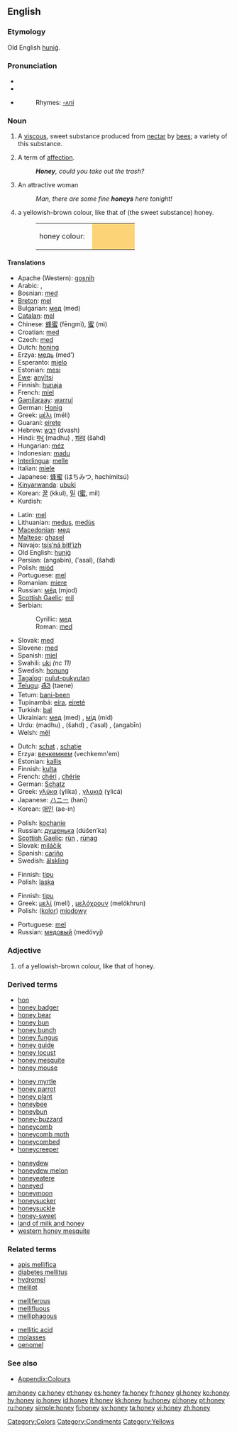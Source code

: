 {{wikipedia}}
==English==

===Etymology===
Old English [[hunig|huniġ]].

===Pronunciation===
*{{IPA|/'hʌni/}}
*{{SAMPA|/"hVni/}}
*{{audio|en-us-honey.ogg|Audio (US)}}
*:Rhymes: [[Rhymes:English:-ʌni|-ʌni]]

===Noun===
{{en-noun|s|-}}

# {{uncountable}} A [[viscous]], sweet substance produced from [[nectar]] by [[bee]]s; {{countable}} a variety of this substance.
# A term of [[affection]].
#: '''''Honey''', could you take out the trash?''
# {{context|colloquial|countable}} An attractive woman
#: ''Man, there are some fine '''honeys''' here tonight!''
# {{colour}} a yellowish-brown colour, like that of (the sweet substance) honey.
#:<table><tr><td>honey colour: &nbsp;</td><td bgcolor="#FDD378" width="80">&nbsp; </td></tr></table>

====Translations====
{{trans-top|sweet substance produced by bees}}
*Apache (Western): [[gosnih]]
*Arabic: {{ARchar|[[عسل]]}} {{unicode|(ʕásal)}} {{m}}, {{ARchar|[[شهد|شَهْد]]}} {{unicode|(šáhd)}} {{m}}
*Bosnian: [[med#Bosnian|med]] {{m}}
*[[Breton]]: [[mel#Breton|mel]] {{m}}
*Bulgarian: [[мед]] (med) {{m}}
*[[Catalan]]: [[mel#Catalan|mel]] {{f}}
*Chinese: [[蜂蜜]] (fēngmì), [[蜜]] (mì)
*Croatian: [[med#Croatian|med]] {{m}}
*Czech: [[med#Czech|med]] {{m}}
*Dutch: [[honing]] {{m}}
*Erzya: [[медь]] (med’)
*Esperanto: [[mielo]]
*Estonian: [[mesi]]
*[[Ewe]]: [[anyĩtsi]]
*Finnish: [[hunaja]]
*French: [[miel#French|miel]] {{m}}
*[[Gamilaraay]]: [[warrul]]
*German: [[Honig]] {{m}}
*Greek: [[μέλι]] (méli) {{n}}
*Guaraní: [[eirete]]
*Hebrew: [[דבש]] (dvash) {{m}}
*Hindi: [[मधु]] (madhu) {{m}}, [[शहद]] (šahd) {{m}}
*Hungarian: [[méz]]
*Indonesian: [[madu]]
*[[Interlingua]]: [[melle#Interlingua|melle]]
*Italian: [[miele]] {{m}}
*Japanese: [[蜂蜜]] (はちみつ, hachímitsú)
*[[Kinyarwanda]]: [[ubuki]]
*Korean: [[꿀]] (kkul), [[밀]] ([[蜜]], mil)
*Kurdish: {{KUchar|[[هه‌نگوین]]}}
{{trans-mid}}
*Latin: [[mel]] {{n}}
*Lithuanian: [[medus]], [[medùs]] {{m}}
*[[Macedonian]]: [[мед]] {{m}}
*[[Maltese]]: [[ghasel]] {{m}}
*Navajo: [[tsís’ná bitł’izh]]
*Old English: [[hunig|huniġ]]
*Persian: {{FAchar|[[انگبین]]}} (angabin), {{FAchar|[[عسل]]}} ('asal), {{FAchar|[[شهد]]}} (šahd)
*Polish: [[miód]] {{m}}
*Portuguese: [[mel#Portuguese|mel]] {{m}}
*Romanian: [[miere]] {{f}}
*Russian: [[мёд]] (mjod) {{m}}
*[[Scottish Gaelic]]: [[mil#Scottish Gaelic|mil]] {{f}}
*Serbian:
*:Cyrillic: [[мед#Serbian|мед]] {{m}}
*:Roman: [[med#Serbian|med]] {{m}}
*Slovak: [[med#Slovak|med]] {{m}}
*Slovene: [[med]] {{m}}
*Spanish: [[miel#Spanish|miel]] {{f}}
*Swahili:  [[uki]] ''(nc 11)''
*Swedish: [[honung]]
*[[Tagalog]]: [[pulut-pukyutan]]
*[[Telugu]]: [[తేనె]] (taene)
*Tetum: [[bani-been]]
*Tupinambá: [[eíra]], [[eireté]]
*Turkish: [[bal#Turkish|bal]]
*Ukrainian: [[мед#Ukrainian|мед]] (med) {{m}}, [[мід]] (mid) {{m}}
*Urdu: {{URchar|[[مدھو]]}} (madhu) {{m}}, {{URchar|[[شہد]]}} (šahd) {{m}}, {{URchar|[[عسل]]}} ('asal) {{m}}, {{URchar|[[انگبین]]}} (angabīn) {{m}}
*Welsh: [[mêl]]
{{trans-bottom}}

{{trans-top|term of affection}}
*Dutch: [[schat]] {{m}}, [[schatje]] {{n}}
*Erzya: [[вечкемнем]] (vechkemn'em)
*Estonian: [[kallis]]
*Finnish: [[kulta#Finnish|kulta]]
*French: [[chéri]] {{m}}, [[chérie]] {{f}}
*German: [[Schatz]] {{m}}
*Greek: [[γλύκα]] (ɣlíka) {{f}}, [[γλυκιά]] (ɣlicá) {{f}}
*Japanese: [[ハニー]] (hanī)
*Korean: [[애인]] (ae-in)
{{trans-mid}}
*Polish: [[kochanie]]
*Russian: [[душенька]] (dúšen’ka) {{f}}
*[[Scottish Gaelic]]: [[rùn]] {{m}}, [[rùnag]] {{f}}
*Slovak: [[miláčik#Slovak|miláčik]] {{m}}
*Spanish: [[cariño]]
*Swedish: [[älskling]]
{{trans-bottom}}

{{trans-top|attractive woman}}
*Finnish: [[tipu#Finnish|tipu]]
*Polish: [[laska]] {{f}}
{{trans-bottom}}

{{trans-top|colour}}
*Finnish: [[tipu#Finnish|tipu]]
*Greek: [[μελί]] (melí) {{n}}, [[μελόχρουν]] (melókhrun) {{n}}
*Polish: ([[kolor]]) [[miodowy]]
{{trans-mid}}
*Portuguese: [[mel]]
*Russian: [[медовый]] (medóvyj)
{{trans-bottom}}

===Adjective===
{{en-adj}}

# {{colour}} of a yellowish-brown colour, like that of honey.

===Derived terms===
{{top3}}
*[[hon]]
*[[honey badger]]
*[[honey bear]]
*[[honey bun]]
*[[honey bunch]]
*[[honey fungus]]
*[[honey guide]]
*[[honey locust]]
*[[honey mesquite]]
*[[honey mouse]]
{{mid3}}
*[[honey myrtle]]
*[[honey parrot]]
*[[honey plant]]
*[[honeybee]]
*[[honeybun]]
*[[honey-buzzard]]
*[[honeycomb]]
*[[honeycomb moth]]
*[[honeycombed]]
*[[honeycreeper]]
{{mid3}}
*[[honeydew]]
*[[honeydew melon]]
*[[honeyeatere]]
*[[honeyed]]
*[[honeymoon]]
*[[honeysucker]]
*[[honeysuckle]]
*[[honey-sweet]]
*[[land of milk and honey]]
*[[western honey mesquite]]
{{bottom3}}

===Related terms===
{{top3}}
*[[apis mellifica]]
*[[diabetes mellitus]]
*[[hydromel]]
*[[melilot]]
{{mid3}}
*[[melliferous]]
*[[mellifluous]]
*[[melliphagous]]
{{mid3}}
*[[mellitic acid]]
*[[molasses]]
*[[oenomel]]
{{bottom3}}

===See also===
*[[Wiktionary_Appendix:Colours|Appendix:Colours]]

[[Category:Colors]]
[[Category:Condiments]]
[[Category:Yellows]]

[[am:honey]]
[[ca:honey]]
[[et:honey]]
[[es:honey]]
[[fa:honey]]
[[fr:honey]]
[[gl:honey]]
[[ko:honey]]
[[hy:honey]]
[[io:honey]]
[[id:honey]]
[[it:honey]]
[[kk:honey]]
[[hu:honey]]
[[pl:honey]]
[[pt:honey]]
[[ru:honey]]
[[simple:honey]]
[[fi:honey]]
[[sv:honey]]
[[ta:honey]]
[[vi:honey]]
[[zh:honey]]